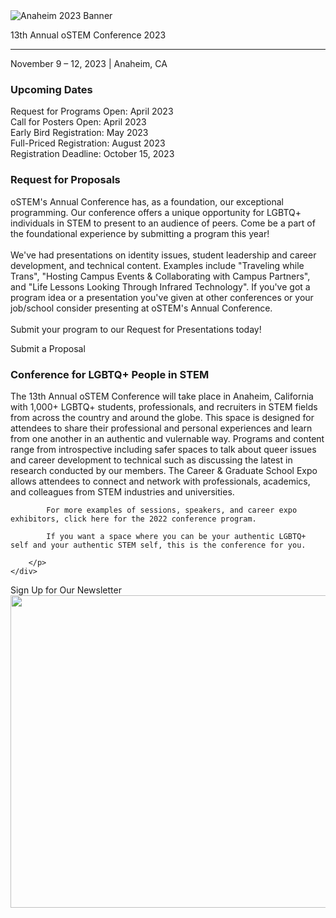 

<SiteLayout>

<div className="border-b-4 border-chill-green border-solid pb-4 text-center">
    <img alt="Anaheim 2023 Banner"
         src="/images/2023/2023_templogo.png"
         className="flex w-full mx-auto"
    />
    <p className="text-5xl font-display font-black text-navy">13th Annual oSTEM Conference 2023</p>
    <hr/>
    <p className="flex justify-center text-3xl font-display">
        November 9 – 12, 2023 | Anaheim, CA 
    </p>
</div>
<div className="grid md:grid-cols-5 mt-9">
    <div className="rounded-r md:col-span-5 mt-8 border-b-4 border-l-4 border-r-4 border-chill-green border-solid pb-4">
        <div className="bg-chill-green">
            <h3 className="p-4">Upcoming Dates</h3>
        </div>
        <p className="p-4">
            Request for Programs Open: April 2023 <br/>
            Call for Posters Open: April 2023 <br/>
            Early Bird Registration: May 2023 <br/>
            Full-Priced Registration: August 2023 <br/>
            Registration Deadline: October 15, 2023 <br/>
        </p>
    </div>
    <div className="rounded-r md:col-span-5 mt-8 border-b-4 border-l-4 border-r-4 border-light-peach border-solid pb-4">
        <div className="bg-light-peach">
            <h3 className="p-4">Request for Proposals</h3>
        </div>
        <p className="p-4">
            oSTEM's Annual Conference has, as a foundation, our exceptional programming. 
            Our conference offers a unique opportunity for LGBTQ+ individuals in STEM to present to an audience of peers. 
            Come be a part of the foundational experience by submitting a program this year! <br/><br/>
            We've had presentations on identity issues, student leadership and career development, and technical content. Examples include "Traveling while Trans", "Hosting Campus Events & Collaborating with Campus Partners", and "Life Lessons Looking Through Infrared Technology".
            If you've got a program idea or a presentation you've given at other conferences or your job/school consider presenting at oSTEM's Annual Conference. 
            <br/><br/>
            Submit your program to our Request for Presentations today!
        </p>
        <div className="text-xl flex justify-center p-2">
            <CTAButton onClick="/2023/rfp" backgroundColor="bright-peach">Submit a Proposal</CTAButton>
        </div>
    </div>
    <div className="rounded-l md:col-span-5 tint tint-dark mt-7">
            <img className="rounded-l object-cover w-full h-full" src="/images/oSTEM.2019.0049_Update_BannerSize.jpg" alt=""/>
        </div> 
    <div className="rounded-r md:col-span-5 p-4 bg-tint-seamist">
        <h3>Conference for LGBTQ+ People in STEM</h3>
        <p>
            The 13th Annual oSTEM Conference will take place in Anaheim, California with 1,000+ LGBTQ+ students, professionals, and recruiters in STEM fields from across the country and around the globe. This space is designed for attendees to share their professional and personal experiences and learn from one another in an authentic and vulernable way. Programs and content range from introspective including safer spaces to talk about queer issues and career development to technical such as discussing the latest in research conducted by our members. The Career & Graduate School Expo allows attendees to connect and network with professionals, academics, and colleagues from STEM industries and universities.
            
            For more examples of sessions, speakers, and career expo exhibitors, click here for the 2022 conference program.
            
            If you want a space where you can be your authentic LGBTQ+ self and your authentic STEM self, this is the conference for you.
            
        </p>
    </div>
</div>     
    
<div className="text-xl flex justify-center p-8">
  <CTAButton onClick="https://www.ostem.org/page/newsletter" backgroundColor="bright-peach">Sign Up for Our Newsletter</CTAButton>
</div>

<div className="mt-8"> <Image src="/images/oSTEM.2019.0077.jpg" alt="" layout="responsive" width="800" height="500"/></div>

</SiteLayout>

